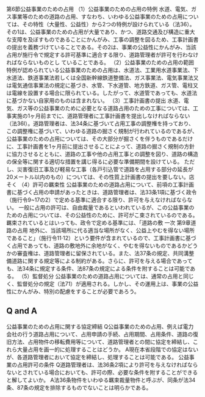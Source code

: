 

第6節公益事業のための占用
（1）公益事業のための占用の特例
水道、電気、ガス事業等のための道路の占用、すなわち、いわゆる公益事業のための占用については、その特性（大量性、公益性）から2つの特例が設けられている（法36）。
その1は、公益事業のための占用が大量であり、かつ、道路交通及び構造に重大な支障を及ぼすものであることにかんがみ、工事の調整を図るため、工事計画書の提出を義務づけていることである。その2は、事業の公益性にかんがみ、当該占用が施行令で規定する許可基準に適合する限り、道路管理者が許可を行わなければならないものとし
ていることである。
（2）公益事業のための占用の範囲
特例が認められている公益事業のための占用は、水道法、工業用水道事業法、下水道法、鉄道事業法若しくは全国新幹線鉄道整備法、ガス事業法、電気事業法又は電気通信事業法の規定に基づき、水管、下水道管、地方鉄道、ガス管、電柱又は電線を設置する場合に限られている。したがって、水道管であっても、水道法に基づかない自家用のものは含まれない。
（3）工事計画書の提出
水道、電気、ガス等の公益事業のために必要となる道路占用のための工事については、工事実施の1ヶ月前までに、道路管理者に工事計画書を提出しなければならない（法36I）。道路管理者は、法34条に基づいて占用工事の調整権を持っており、この調整権に基づいて、いわゆる道路の掘さく規制が行われているのであるが、公益事業のための占用については、その大部分が掘さくを伴うものであるだけに、工事計画書を1ヶ月前に提出させることによって、道路の掘さく規制の方針に協力させるとともに、道路の工事や他の占用工事との調整を図り、道路の構造の保全等に関する適切な措置を講じ得るに必要な準備期間を設けている。
ただし、災害復旧工事及び軽易な工事（各戸引込管で道路を占用する部分の延長が20メートル以内のもの）については、その性質上計画書の提出を要しない。店そく
（4）許可の羈束性
公益事業のための道路占用について、前項の工事計画書に基づく占用の申請があったときは、道路管理者は、法33条1項に基づく政令（施行令9~17の2）で定める基準に適合する限り、許可を与えなければならない。
一般に占用の許可は、自由裁量であるといわれているが、この公益事業のための占用については、その公益性のために、許可がこ束されているのである。
羈束されているとはいっても、政令で定める基準には、「道路の敷
一次
第9章道路の占用
地外に、当該場所に代る適当な場所がなく、公益上やむを得ない場所であること」（施行令11·12）という要件が含まれているので、工事計画書に基づく占用であっても、道路の敷地外に余地がなく、やむを得ないものであるかどうかの審査権は、道路管理者に留保されている。また、法37条の規定、共同溝整備道路に関する規定等による制約がある。さらに、許可を与える場合であっても、法34条に規定する条件、法87条の規定による条件を附することは可能である。
（5）監督処分
公益事業のための道路占用については、通常の占用と同じく、監督処分の規定（法71）が適用される。しかし、その運用上は、事業の公益性にかんがみ、特別の配慮をすることが必要であろう。
## Q and A
公益事業のための占用に関する協定締結
Q公益事業のための占用、例えば電力会社の行う道路占用について、占用申請の手続、占用期間、占用条件、道路の復旧方法、占用物件の移転費用等について、道路管理者との間に協定を締結し、これら大量占用を画一的に処理することはどうか。
A現在本省段階での協定はないが、各道路管理者において協定を締結し、処理することは可能である。
公益事業の占用許可の条件
Q道路管理者は、法36条2項により許可を与えなければならないとされている場合においても、許可の際、必要な条件を附することができると解してよいか。
A法36条物件をいわゆる羈束裁量物件と呼ぶが、同条が法34条、87条の規定を排除するものでないことは明らかである。

